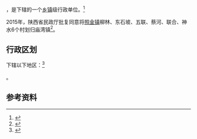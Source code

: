 {{中国乡级行政区|61/02/04/102/000}}

'''{{PAGENAMEBASE}}'''，是{{PRC admin/fullname|61/02/04/102/000|3}}下辖的一个[[乡镇|乡镇]]级行政单位。<ref>{{PRC admin/ref sgc|{{PRC admin/parent|61/02/04/102/000}}}}</ref>

2015年，陕西省民政厅批复同意将[[照金镇|照金镇]]柳林、东石坡、五联、蔡河、联合、神水6个村划归庙湾镇<ref>{{Cite web |url=http://news.xinhuanet.com/local/2015-06/28/c_127959075.htm |title=陕西省民政厅关于陕西省乡镇行政区划调整的公告 |accessdate=2017-09-13 |archive-date=2017-09-13 |archive-url=https://web.archive.org/web/20170913183916/http://news.xinhuanet.com/local/2015-06/28/c_127959075.htm |dead-url=no }}</ref>。

== 行政区划 ==

{{PAGENAMEBASE}}下辖以下地区：<ref>{{PRC admin/ref sgc|61/02/04/102/000}}</ref>

{{PRC admin/children|61/02/04/102/000}}。

== 参考资料 ==

{{reflist}}

{{行政区划小作品}}
{{PRC admin/navcat|61/02/04/102/000}}